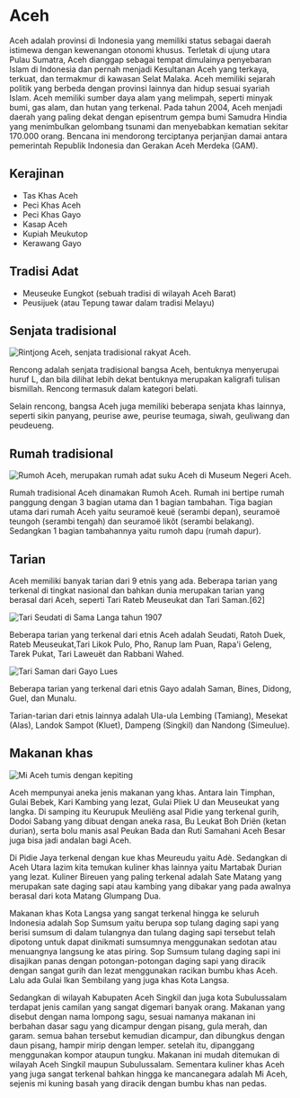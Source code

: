# Aceh

Aceh adalah provinsi di Indonesia yang memiliki status sebagai daerah istimewa dengan kewenangan otonomi khusus. Terletak di ujung utara Pulau Sumatra, Aceh dianggap sebagai tempat dimulainya penyebaran Islam di Indonesia dan pernah menjadi Kesultanan Aceh yang terkaya, terkuat, dan termakmur di kawasan Selat Malaka. Aceh memiliki sejarah politik yang berbeda dengan provinsi lainnya dan hidup sesuai syariah Islam. Aceh memiliki sumber daya alam yang melimpah, seperti minyak bumi, gas alam, dan hutan yang terkenal. Pada tahun 2004, Aceh menjadi daerah yang paling dekat dengan episentrum gempa bumi Samudra Hindia yang menimbulkan gelombang tsunami dan menyebabkan kematian sekitar 170.000 orang. Bencana ini mendorong terciptanya perjanjian damai antara pemerintah Republik Indonesia dan Gerakan Aceh Merdeka (GAM).

## Kerajinan
- Tas Khas Aceh
- Peci Khas Aceh
- Peci Khas Gayo
- Kasap Aceh
- Kupiah Meukutop
- Kerawang Gayo

## Tradisi Adat
- Meuseuke Eungkot (sebuah tradisi di wilayah Aceh Barat)
- Peusijuek (atau Tepung tawar dalam tradisi Melayu)

## Senjata tradisional
![Rintjong Aceh, senjata tradisional rakyat Aceh.](https://upload.wikimedia.org/wikipedia/commons/1/1f/COLLECTIE_TROPENMUSEUM_Dolk_%28rencong%29_met_rechthoekig_gebogen_hoornen_greep_en_houten_schede_TMnr_17-5.jpg)

Rencong adalah senjata tradisional bangsa Aceh, bentuknya menyerupai huruf L, dan bila dilihat lebih dekat bentuknya merupakan kaligrafi tulisan bismillah. Rencong termasuk dalam kategori belati.

Selain rencong, bangsa Aceh juga memiliki beberapa senjata khas lainnya, seperti sikin panyang, peurise awe, peurise teumaga, siwah, geuliwang dan peudeueng.

## Rumah tradisional
![Rumoh Aceh, merupakan rumah adat suku Aceh di Museum Negeri Aceh.](https://upload.wikimedia.org/wikipedia/commons/7/70/Rumoh_Aceh_2.JPG)

Rumah tradisional Aceh dinamakan Rumoh Aceh. Rumah ini bertipe rumah panggung dengan 3 bagian utama dan 1 bagian tambahan. Tiga bagian utama dari rumah Aceh yaitu seuramoë keuë (serambi depan), seuramoë teungoh (serambi tengah) dan seuramoë likôt (serambi belakang). Sedangkan 1 bagian tambahannya yaitu rumoh dapu (rumah dapur).

## Tarian
Aceh memiliki banyak tarian dari 9 etnis yang ada. Beberapa tarian yang terkenal di tingkat nasional dan bahkan dunia merupakan tarian yang berasal dari Aceh, seperti Tari Rateb Meuseukat dan Tari Saman.[62]

![Tari Seudati di Sama Langa tahun 1907](https://upload.wikimedia.org/wikipedia/commons/b/bb/COLLECTIE_TROPENMUSEUM_Sedatidans_te_Samalanga_TMnr_10004857.jpg)

Beberapa tarian yang terkenal dari etnis Aceh adalah Seudati, Ratoh Duek, Rateb Meuseukat,Tari Likok Pulo, Pho, Ranup lam Puan, Rapa'i Geleng, Tarek Pukat, Tari Laweuët dan Rabbani Wahed.

![Tari Saman dari Gayo Lues](https://upload.wikimedia.org/wikipedia/commons/3/3d/Saman_dance.jpg)

Beberapa tarian yang terkenal dari etnis Gayo adalah Saman, Bines, Didong, Guel, dan Munalu.

Tarian-tarian dari etnis lainnya adalah Ula-ula Lembing (Tamiang), Mesekat (Alas), Landok Sampot (Kluet), Dampeng (Singkil) dan Nandong (Simeulue).

## Makanan khas
![Mi Aceh tumis dengan kepiting](https://upload.wikimedia.org/wikipedia/commons/d/df/Mie_Aceh_Kepiting.jpg)

Aceh mempunyai aneka jenis makanan yang khas. Antara lain Timphan, Gulai Bebek, Kari Kambing yang lezat, Gulai Pliek U dan Meuseukat yang langka. Di samping itu Keurupuk Meuliëng asal Pidie yang terkenal gurih, Dodoi Sabang yang dibuat dengan aneka rasa, Bu Leukat Boh Driën (ketan durian), serta bolu manis asal Peukan Bada dan Ruti Samahani Aceh Besar juga bisa jadi andalan bagi Aceh.

Di Pidie Jaya terkenal dengan kue khas Meureudu yaitu Adè. Sedangkan di Aceh Utara lazim kita temukan kuliner khas lainnya yaitu Martabak Durian yang lezat. Kuliner Bireuen yang paling terkenal adalah Sate Matang yang merupakan sate daging sapi atau kambing yang dibakar yang pada awalnya berasal dari kota Matang Glumpang Dua.

Makanan khas Kota Langsa yang sangat terkenal hingga ke seluruh Indonesia adalah Sop Sumsum yaitu berupa sop tulang daging sapi yang berisi sumsum di dalam tulangnya dan tulang daging sapi tersebut telah dipotong untuk dapat dinikmati sumsumnya menggunakan sedotan atau menuangnya langsung ke atas piring. Sop Sumsum tulang daging sapi ini disajikan panas dengan potongan-potongan daging sapi yang diracik dengan sangat gurih dan lezat menggunakan racikan bumbu khas Aceh. Lalu ada Gulai Ikan Sembilang yang juga khas Kota Langsa.

Sedangkan di wilayah Kabupaten Aceh Singkil dan juga kota Subulussalam terdapat jenis camilan yang sangat digemari banyak orang. Makanan yang disebut dengan nama lompong sagu, sesuai namanya makanan ini berbahan dasar sagu yang dicampur dengan pisang, gula merah, dan garam. semua bahan tersebut kemudian dicampur, dan dibungkus dengan daun pisang, hampir mirip dengan lemper. setelah itu, dipanggang menggunakan kompor ataupun tungku. Makanan ini mudah ditemukan di wilayah Aceh Singkil maupun Subulussalam. Sementara kuliner khas Aceh yang juga sangat terkenal bahkan hingga ke mancanegara adalah Mi Aceh, sejenis mi kuning basah yang diracik dengan bumbu khas nan pedas.
